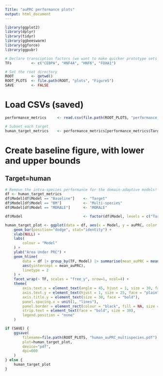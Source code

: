 ```yaml
---
Title: "auPRC performance plots"
output: html_document
---
```


```r

library(ggplot2)
library(dplyr)
library(tidyr)
library(ggbeeswarm)
library(ggforce)
library(ggpubr)

```
```r

# Declare transciption factors (we want to make quicker prototype sets too)
TFs         <- c("CEBPA", "HNF4A", "HNF6", "FOXA1")

# Set the root directory
ROOT        <- getwd()
ROOT_PLOTS  <- file.path(ROOT, "plots", "Figure5")
SAVE        <- FALSE

```
# Load CSVs (saved)
```r

performance_metrics     <- read.csv(file.path(ROOT_PLOTS, "performance_data.csv"))

# Subset each target
human_target_metrics    <- performance_metrics[performance_metrics$Target == "hg38",]

```
# Create baseline figure, with lower and upper bounds
## Target=human
```r

# Remove the intra-species performance for the domain-adaptive models!
df <- human_target_metrics
df$Model[df$Model == "Baseline"]    <- "Target"
df$Model[df$Model == "BM"]          <- "Multi-species"
df$Model[df$Model == "MORALE"]      <- "MORALE"

df$Model                            <- factor(df$Model, levels = c("Target", "Multi-species", "MORALE"))

```
```r

human_target_plot <- ggplot(data = df, aes(x = Model, y = auPRC, color = Model, fill=Model)) +
    geom_bar(position="dodge", stat="identity") +
    xlab(NULL) +
    labs(
        colour = "Model"
    ) +
    ylab("Area Under PRC") +
    geom_hline(
        data = df |> group_by(TF, Model) |> summarise(mean_auPRC = mean(auPRC)) |> filter(Model == "Target"),
        aes(yintercept = mean_auPRC),
        linetype = 2
    ) +
    facet_wrap(~ TF, scales = "free_y", nrow=1, ncol=4) +
    theme(
        axis.text.x = element_text(angle = 45, hjust = 1, size = 30, face = "bold"),
        axis.text.y = element_text(hjust = 1, size = 25, face = "plain"),
        axis.title.y = element_text(size = 30, face = "bold"),
        panel.spacing.x = unit(1, "lines"),
        panel.border = element_rect(colour = "black", fill = NA, size = 1.5),
        strip.text = element_text(face = "bold", size = 30),
        legend.position = "none"
    )

if (SAVE) {
    ggsave(
        filename=file.path(ROOT_PLOTS, "human_auPRC_multispecies.pdf"),
        plot=human_target_plot,
        device="pdf",
        dpi=600
    )
} else {
    human_target_plot
}

```